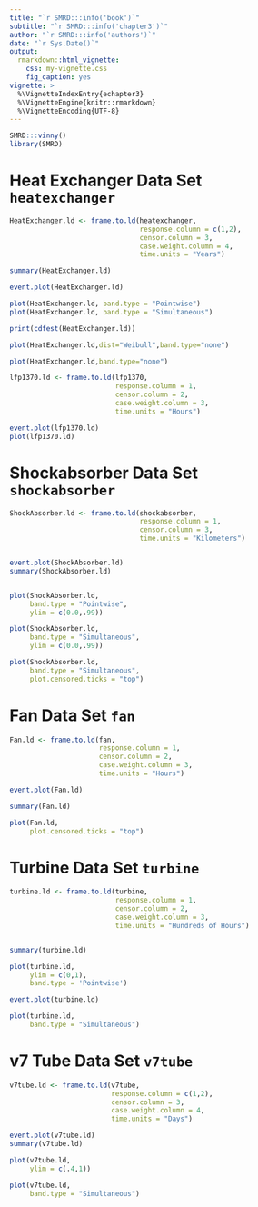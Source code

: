 ```yaml
---
title: "`r SMRD:::info('book')`"
subtitle: "`r SMRD:::info('chapter3')`"
author: "`r SMRD:::info('authors')`"
date: "`r Sys.Date()`"
output: 
  rmarkdown::html_vignette:
    css: my-vignette.css
    fig_caption: yes
vignette: >
  %\VignetteIndexEntry{echapter3}
  %\VignetteEngine{knitr::rmarkdown}
  %\VignetteEncoding{UTF-8}
---
```


```r
SMRD:::vinny()
library(SMRD)
```

# Heat Exchanger Data Set `heatexchanger`

```r
HeatExchanger.ld <- frame.to.ld(heatexchanger,
                                response.column = c(1,2), 
                                censor.column = 3,
                                case.weight.column = 4,
                                time.units = "Years")

summary(HeatExchanger.ld)

event.plot(HeatExchanger.ld)

plot(HeatExchanger.ld, band.type = "Pointwise")
plot(HeatExchanger.ld, band.type = "Simultaneous")

print(cdfest(HeatExchanger.ld))

plot(HeatExchanger.ld,dist="Weibull",band.type="none")

plot(HeatExchanger.ld,band.type="none")
```

```r
lfp1370.ld <- frame.to.ld(lfp1370,
                          response.column = 1, 
                          censor.column = 2,
                          case.weight.column = 3,
                          time.units = "Hours")

event.plot(lfp1370.ld)
plot(lfp1370.ld)
```

# Shockabsorber Data Set `shockabsorber`

```r
ShockAbsorber.ld <- frame.to.ld(shockabsorber,
                                response.column = 1,
                                censor.column = 3,
                                time.units = "Kilometers")


event.plot(ShockAbsorber.ld)
summary(ShockAbsorber.ld)


plot(ShockAbsorber.ld,
     band.type = "Pointwise",
     ylim = c(0.0,.99))

plot(ShockAbsorber.ld,
     band.type = "Simultaneous",
     ylim = c(0.0,.99))

plot(ShockAbsorber.ld,
     band.type = "Simultaneous", 
     plot.censored.ticks = "top")
```

# Fan Data Set `fan`

```r
Fan.ld <- frame.to.ld(fan,
                      response.column = 1, 
                      censor.column = 2, 
                      case.weight.column = 3,
                      time.units = "Hours")

event.plot(Fan.ld)

summary(Fan.ld)

plot(Fan.ld, 
     plot.censored.ticks = "top")
```


# Turbine Data Set `turbine`

```r
turbine.ld <- frame.to.ld(turbine, 
                          response.column = 1, 
                          censor.column = 2,
                          case.weight.column = 3,
                          time.units = "Hundreds of Hours")


summary(turbine.ld)

plot(turbine.ld,
     ylim = c(0,1), 
     band.type = 'Pointwise')

event.plot(turbine.ld)

plot(turbine.ld,
     band.type = "Simultaneous")
```

# v7 Tube Data Set `v7tube`

```r
v7tube.ld <- frame.to.ld(v7tube,
                         response.column = c(1,2),
                         censor.column = 3, 
                         case.weight.column = 4,
                         time.units = "Days")

event.plot(v7tube.ld)
summary(v7tube.ld)

plot(v7tube.ld,
     ylim = c(.4,1))

plot(v7tube.ld,
     band.type = "Simultaneous")
```